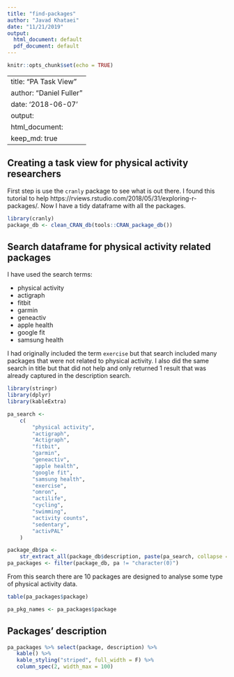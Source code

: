 ```yaml
---
title: "find-packages"
author: "Javad Khataei"
date: "11/21/2019"
output:
  html_document: default
  pdf_document: default
---
```


```r
knitr::opts_chunk$set(echo = TRUE)
```


---
title: "PA Task View"
author: "Daniel Fuller"
date: '2018-06-07'
output:
      html_document:
        keep_md: true
---



## Creating a task view for physical activity researchers

First step is use the `cranly` package to see what is out there. I found this tutorial to help https://rviews.rstudio.com/2018/05/31/exploring-r-packages/. Now I have a tidy dataframe with all the packages. 




```r
library(cranly)
package_db <- clean_CRAN_db(tools::CRAN_package_db())
```

## Search dataframe for physical activity related packages

I have used the search terms:

- physical activity
- actigraph
- fitbit
- garmin
- geneactiv
- apple health
- google fit
- samsung health

I had originally included the term `exercise` but that search included many packages that were not related to physical activity. I also did the same search in title but that did not help and only returned 1 result that was already captured in the description search. 


```r
library(stringr)
library(dplyr)
library(kableExtra)
```

```r
pa_search <-
    c(
        "physical activity",
        "actigraph",
        "Actigraph",
        "fitbit",
        "garmin",
        "geneactiv",
        "apple health",
        "google fit",
        "samsung health",
        "exercise",
        "omron",
        "actilife",
        "cycling",
        "swimming",
        "activity counts",
        "sedentary",
        "activPAL"
    )

package_db$pa <-
    str_extract_all(package_db$description, paste(pa_search, collapse = "|"))
pa_packages <- filter(package_db, pa != "character(0)")
```

From this search there are 10 packages are designed to analyse some type of physical activity data.


```r
table(pa_packages$package)
```


```r
pa_pkg_names <- pa_packages$package
```

## Packages' description

```r
pa_packages %>% select(package, description) %>%
   kable() %>%
   kable_styling("striped", full_width = F) %>% 
   column_spec(2, width_max = 100)
```




<!-- Just for fun make a network of the packages. -->


<!-- ```{r} -->
<!-- package_network <- build_network(package_db) -->
<!-- pa_packages_network <- package_with(package_network, name = c(pa_pkg_names)) -->
<!-- plot(package_network, package = pa_packages_network, legend = TRUE) -->
<!-- ``` -->
